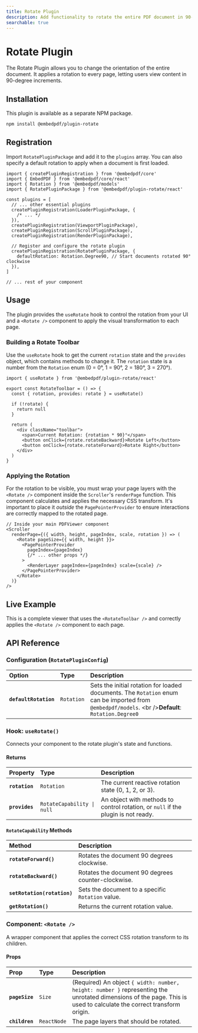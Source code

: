 ```yaml
---
title: Rotate Plugin
description: Add functionality to rotate the entire PDF document in 90-degree increments.
searchable: true
---
```


# Rotate Plugin

The Rotate Plugin allows you to change the orientation of the entire document. It applies a rotation to every page, letting users view content in 90-degree increments.

## Installation

This plugin is available as a separate NPM package.

```sh npm2yarn
npm install @embedpdf/plugin-rotate
````

## Registration

Import `RotatePluginPackage` and add it to the `plugins` array. You can also specify a default rotation to apply when a document is first loaded.

```tsx {4, 16-18}
import { createPluginRegistration } from '@embedpdf/core'
import { EmbedPDF } from '@embedpdf/core/react'
import { Rotation } from '@embedpdf/models'
import { RotatePluginPackage } from '@embedpdf/plugin-rotate/react'

const plugins = [
  // ... other essential plugins
  createPluginRegistration(LoaderPluginPackage, {
    /* ... */
  }),
  createPluginRegistration(ViewportPluginPackage),
  createPluginRegistration(ScrollPluginPackage),
  createPluginRegistration(RenderPluginPackage),

  // Register and configure the rotate plugin
  createPluginRegistration(RotatePluginPackage, {
    defaultRotation: Rotation.Degree90, // Start documents rotated 90° clockwise
  }),
]

// ... rest of your component
```

## Usage

The plugin provides the `useRotate` hook to control the rotation from your UI and a `<Rotate />` component to apply the visual transformation to each page.

### Building a Rotate Toolbar

Use the `useRotate` hook to get the current `rotation` state and the `provides` object, which contains methods to change it. The `rotation` state is a number from the `Rotation` enum (0 = 0°, 1 = 90°, 2 = 180°, 3 = 270°).

```tsx filename="RotateToolbar.tsx"
import { useRotate } from '@embedpdf/plugin-rotate/react'

export const RotateToolbar = () => {
  const { rotation, provides: rotate } = useRotate()

  if (!rotate) {
    return null
  }

  return (
    <div className="toolbar">
      <span>Current Rotation: {rotation * 90}°</span>
      <button onClick={rotate.rotateBackward}>Rotate Left</button>
      <button onClick={rotate.rotateForward}>Rotate Right</button>
    </div>
  )
}
```

### Applying the Rotation

For the rotation to be visible, you must wrap your page layers with the `<Rotate />` component inside the `Scroller`'s `renderPage` function. This component calculates and applies the necessary CSS transform. It's important to place it *outside* the `PagePointerProvider` to ensure interactions are correctly mapped to the rotated page.

```tsx {4, 11}
// Inside your main PDFViewer component
<Scroller
  renderPage={({ width, height, pageIndex, scale, rotation }) => (
    <Rotate pageSize={{ width, height }}>
      <PagePointerProvider
        pageIndex={pageIndex}
        {/* ... other props */}
      >
        <RenderLayer pageIndex={pageIndex} scale={scale} />
      </PagePointerProvider>
    </Rotate>
  )}
/>
```

## Live Example

This is a complete viewer that uses the `<RotateToolbar />` and correctly applies the `<Rotate />` component to each page.


<PDFViewer />

## API Reference

### Configuration (`RotatePluginConfig`)

| Option | Type | Description |
| :--- | :--- | :--- |
| **`defaultRotation`** | `Rotation` | Sets the initial rotation for loaded documents. The `Rotation` enum can be imported from `@embedpdf/models`. \<br /\>**Default**: `Rotation.Degree0` |

### Hook: `useRotate()`

Connects your component to the rotate plugin's state and functions.

#### Returns

| Property | Type | Description |
| :--- | :--- | :--- |
| **`rotation`** | `Rotation` | The current reactive rotation state (0, 1, 2, or 3). |
| **`provides`** | `RotateCapability \| null` | An object with methods to control rotation, or `null` if the plugin is not ready. |

#### `RotateCapability` Methods

| Method | Description |
| :--- | :--- |
| **`rotateForward()`** | Rotates the document 90 degrees clockwise. |
| **`rotateBackward()`** | Rotates the document 90 degrees counter-clockwise. |
| **`setRotation(rotation)`** | Sets the document to a specific `Rotation` value. |
| **`getRotation()`** | Returns the current rotation value. |

### Component: `<Rotate />`

A wrapper component that applies the correct CSS rotation transform to its children.

#### Props

| Prop | Type | Description |
| :--- | :--- | :--- |
| **`pageSize`** | `Size` | (Required) An object `{ width: number, height: number }` representing the unrotated dimensions of the page. This is used to calculate the correct transform origin. |
| **`children`** | `ReactNode` | The page layers that should be rotated. |